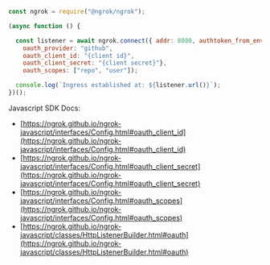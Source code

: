 ```jsx
const ngrok = require("@ngrok/ngrok");

(async function () {

  const listener = await ngrok.connect({ addr: 8080, authtoken_from_env: true,
    oauth_provider: "github",
    oauth_client_id: "{client id}",
    oauth_client_secret: "{client secret}"},
    oauth_scopes: ["repo", "user"]);

  console.log(`Ingress established at: ${listener.url()}`);
})();
```

Javascript SDK Docs:

- [https://ngrok.github.io/ngrok-javascript/interfaces/Config.html#oauth_client_id](https://ngrok.github.io/ngrok-javascript/interfaces/Config.html#oauth_client_id)
- [https://ngrok.github.io/ngrok-javascript/interfaces/Config.html#oauth_client_secret](https://ngrok.github.io/ngrok-javascript/interfaces/Config.html#oauth_client_secret)
- [https://ngrok.github.io/ngrok-javascript/interfaces/Config.html#oauth_scopes](https://ngrok.github.io/ngrok-javascript/interfaces/Config.html#oauth_scopes)
- [https://ngrok.github.io/ngrok-javascript/classes/HttpListenerBuilder.html#oauth](https://ngrok.github.io/ngrok-javascript/classes/HttpListenerBuilder.html#oauth)
